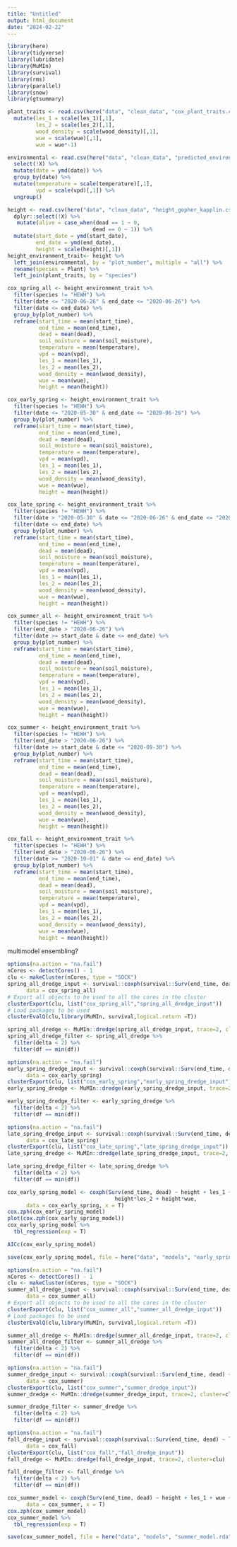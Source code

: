 ```yaml
---
title: "Untitled"
output: html_document
date: "2024-02-22"
---
```


```r
library(here)
library(tidyverse)
library(lubridate)
library(MuMIn)
library(survival)
library(rms)
library(parallel)
library(snow)
library(gtsummary)
```

```r
plant_traits <- read.csv(here("data", "clean_data", "cox_plant_traits.csv")) %>% 
  mutate(les_1 = scale(les_1)[,1],
         les_2 = scale(les_2)[,1],
         wood_density = scale(wood_density)[,1],
         wue = scale(wue)[,1],
         wue = wue*-1)

environmental <- read.csv(here("data", "clean_data", "predicted_environmental.csv")) %>% 
  select(!X) %>% 
  mutate(date = ymd(date)) %>% 
  group_by(date) %>% 
  mutate(temperature = scale(temperature)[,1],
         vpd = scale(vpd)[,1]) %>% 
  ungroup()

height <- read.csv(here("data", "clean_data", "height_gopher_kapplin.csv"))%>% 
  dplyr::select(!X) %>% 
   mutate(alive = case_when(dead == 1 ~ 0,
                           dead == 0 ~ 1)) %>% 
  mutate(start_date = ymd(start_date),
         end_date = ymd(end_date),
         height = scale(height)[,1])
height_environment_trait<- height %>% 
  left_join(environmental, by = "plot_number", multiple = "all") %>% 
  rename(species = Plant) %>% 
  left_join(plant_traits, by = "species")

cox_spring_all <- height_environment_trait %>% 
  filter(species != "HEWH") %>% 
  filter(date <= "2020-06-26" & end_date <= "2020-06-26") %>%
  filter(date <= end_date) %>% 
  group_by(plot_number) %>% 
  reframe(start_time = mean(start_time), 
          end_time = mean(end_time), 
          dead = mean(dead), 
          soil_moisture = mean(soil_moisture), 
          temperature = mean(temperature), 
          vpd = mean(vpd), 
          les_1 = mean(les_1), 
          les_2 = mean(les_2), 
          wood_density = mean(wood_density), 
          wue = mean(wue), 
          height = mean(height))

cox_early_spring <- height_environment_trait %>% 
  filter(species != "HEWH") %>% 
  filter(date <= "2020-05-30" & end_date <= "2020-06-26") %>% 
  group_by(plot_number) %>%
  reframe(start_time = mean(start_time), 
          end_time = mean(end_time), 
          dead = mean(dead), 
          soil_moisture = mean(soil_moisture), 
          temperature = mean(temperature), 
          vpd = mean(vpd), 
          les_1 = mean(les_1), 
          les_2 = mean(les_2), 
          wood_density = mean(wood_density), 
          wue = mean(wue), 
          height = mean(height))

cox_late_spring <- height_environment_trait %>% 
  filter(species != "HEWH") %>% 
  filter(date > "2020-05-30" & date <= "2020-06-26" & end_date <= "2020-06-26") %>%
  filter(date <= end_date) %>%
  group_by(plot_number) %>%
  reframe(start_time = mean(start_time), 
          end_time = mean(end_time), 
          dead = mean(dead), 
          soil_moisture = mean(soil_moisture), 
          temperature = mean(temperature), 
          vpd = mean(vpd), 
          les_1 = mean(les_1), 
          les_2 = mean(les_2), 
          wood_density = mean(wood_density), 
          wue = mean(wue), 
          height = mean(height))

cox_summer_all <- height_environment_trait %>% 
  filter(species != "HEWH") %>% 
  filter(end_date > "2020-06-26") %>% 
  filter(date >= start_date & date <= end_date) %>% 
  group_by(plot_number) %>%
  reframe(start_time = mean(start_time), 
          end_time = mean(end_time), 
          dead = mean(dead), 
          soil_moisture = mean(soil_moisture), 
          temperature = mean(temperature), 
          vpd = mean(vpd), 
          les_1 = mean(les_1), 
          les_2 = mean(les_2), 
          wood_density = mean(wood_density), 
          wue = mean(wue), 
          height = mean(height))

cox_summer <- height_environment_trait %>% 
  filter(species != "HEWH") %>% 
  filter(end_date > "2020-06-26") %>% 
  filter(date >= start_date & date <= "2020-09-30") %>% 
  group_by(plot_number) %>%
  reframe(start_time = mean(start_time), 
          end_time = mean(end_time), 
          dead = mean(dead), 
          soil_moisture = mean(soil_moisture), 
          temperature = mean(temperature), 
          vpd = mean(vpd), 
          les_1 = mean(les_1), 
          les_2 = mean(les_2), 
          wood_density = mean(wood_density), 
          wue = mean(wue), 
          height = mean(height))

cox_fall <- height_environment_trait %>% 
  filter(species != "HEWH") %>% 
  filter(end_date > "2020-06-26") %>% 
  filter(date >= "2020-10-01" & date <= end_date) %>% 
  group_by(plot_number) %>%
  reframe(start_time = mean(start_time), 
          end_time = mean(end_time), 
          dead = mean(dead), 
          soil_moisture = mean(soil_moisture), 
          temperature = mean(temperature), 
          vpd = mean(vpd), 
          les_1 = mean(les_1), 
          les_2 = mean(les_2), 
          wood_density = mean(wood_density), 
          wue = mean(wue), 
          height = mean(height))
```

multimodel ensembling? 

```r
options(na.action = "na.fail")
nCores <- detectCores() - 1
clu <- makeCluster(nCores, type = "SOCK")
spring_all_dredge_input <- survival::coxph(survival::Surv(end_time, dead) ~ les_1* temperature + les_1*soil_moisture + les_1* vpd + les_2 * temperature + les_2*soil_moisture + les_2* vpd + wue*temperature + wue* soil_moisture + wue*vpd + wood_density*temperature + wood_density*soil_moisture + wood_density*vpd + temperature*soil_moisture + temperature*vpd + soil_moisture*vpd + height*les_1 + height*les_2 + height*wood_density + height*wue, 
      data = cox_spring_all)
# Export all objects to be used to all the cores in the cluster
clusterExport(clu, list("cox_spring_all","spring_all_dredge_input"))
# Load packages to be used
clusterEvalQ(clu,library(MuMIn, survival,logical.return =T))

spring_all_dredge <- MuMIn::dredge(spring_all_dredge_input, trace=2, cluster=clu)
spring_all_dredge_filter <- spring_all_dredge %>% 
  filter(delta < 2) %>% 
  filter(df == min(df))

options(na.action = "na.fail")
early_spring_dredge_input <- survival::coxph(survival::Surv(end_time, dead) ~ les_1* temperature + les_1*soil_moisture + les_1* vpd + les_2 * temperature + les_2*soil_moisture + les_2* vpd + wue*temperature + wue* soil_moisture + wue*vpd + wood_density*temperature + wood_density*soil_moisture + wood_density*vpd + temperature*soil_moisture + temperature*vpd + soil_moisture*vpd + height*les_1 + height*les_2 + height*wood_density + height*wue, 
      data = cox_early_spring)
clusterExport(clu, list("cox_early_spring","early_spring_dredge_input"))
early_spring_dredge <- MuMIn::dredge(early_spring_dredge_input, trace=2, cluster=clu)

early_spring_dredge_filter <- early_spring_dredge %>% 
  filter(delta < 2) %>% 
  filter(df == min(df))

options(na.action = "na.fail")
late_spring_dredge_input <- survival::coxph(survival::Surv(end_time, dead) ~ les_1* temperature + les_1*soil_moisture + les_1* vpd + les_2 * temperature + les_2*soil_moisture + les_2* vpd + wue*temperature + wue* soil_moisture + wue*vpd + wood_density*temperature + wood_density*soil_moisture + wood_density*vpd + temperature*soil_moisture + temperature*vpd + soil_moisture*vpd + height*les_1 + height*les_2 + height*wood_density + height*wue, 
      data = cox_late_spring)
clusterExport(clu, list("cox_late_spring","late_spring_dredge_input"))
late_spring_dredge <- MuMIn::dredge(late_spring_dredge_input, trace=2, cluster=clu)

late_spring_dredge_filter <- late_spring_dredge %>% 
  filter(delta < 2) %>% 
  filter(df == min(df))
```


```r
cox_early_spring_model <- coxph(Surv(end_time, dead) ~ height + les_1 + les_2 + wood_density + wue + soil_moisture + vpd + height*les_1 +
                                  height*les_2 + height*wue,
      data = cox_early_spring, x = T)
cox.zph(cox_early_spring_model)
plot(cox.zph(cox_early_spring_model))
cox_early_spring_model %>% 
  tbl_regression(exp = T)

AICc(cox_early_spring_model)

save(cox_early_spring_model, file = here("data", "models", "early_spring_model.rda"))
```


```r
options(na.action = "na.fail")
nCores <- detectCores() - 1
clu <- makeCluster(nCores, type = "SOCK")
summer_all_dredge_input <- survival::coxph(survival::Surv(end_time, dead) ~ les_1* temperature + les_1*soil_moisture + les_1* vpd + les_2 * temperature + les_2*soil_moisture + les_2* vpd + wue*temperature + wue* soil_moisture + wue*vpd + wood_density*temperature + wood_density*soil_moisture + wood_density*vpd + temperature*soil_moisture + temperature*vpd + soil_moisture*vpd + height*les_1 + height*les_2 + height*wood_density + height*wue, 
      data = cox_summer_all)
# Export all objects to be used to all the cores in the cluster
clusterExport(clu, list("cox_summer_all","summer_all_dredge_input"))
# Load packages to be used
clusterEvalQ(clu,library(MuMIn, survival,logical.return =T))

summer_all_dredge <- MuMIn::dredge(summer_all_dredge_input, trace=2, cluster=clu)
summer_all_dredge_filter <- summer_all_dredge %>% 
  filter(delta < 2) %>% 
  filter(df == min(df))

options(na.action = "na.fail")
summer_dredge_input <- survival::coxph(survival::Surv(end_time, dead) ~ les_1* temperature + les_1*soil_moisture + les_1* vpd + les_2 * temperature + les_2*soil_moisture + les_2* vpd + wue*temperature + wue* soil_moisture + wue*vpd + wood_density*temperature + wood_density*soil_moisture + wood_density*vpd + temperature*soil_moisture + temperature*vpd + soil_moisture*vpd + height*les_1 + height*les_2 + height*wood_density + height*wue, 
      data = cox_summer)
clusterExport(clu, list("cox_summer","summer_dredge_input"))
summer_dredge <- MuMIn::dredge(summer_dredge_input, trace=2, cluster=clu)

summer_dredge_filter <- summer_dredge %>% 
  filter(delta < 2) %>% 
  filter(df == min(df))

options(na.action = "na.fail")
fall_dredge_input <- survival::coxph(survival::Surv(end_time, dead) ~ les_1* temperature + les_1*soil_moisture + les_1* vpd + les_2 * temperature + les_2*soil_moisture + les_2* vpd + wue*temperature + wue* soil_moisture + wue*vpd + wood_density*temperature + wood_density*soil_moisture + wood_density*vpd + temperature*soil_moisture + temperature*vpd + soil_moisture*vpd + height*les_1 + height*les_2 + height*wood_density + height*wue, 
      data = cox_fall)
clusterExport(clu, list("cox_fall","fall_dredge_input"))
fall_dredge <- MuMIn::dredge(fall_dredge_input, trace=2, cluster=clu)

fall_dredge_filter <- fall_dredge %>% 
  filter(delta < 2) %>% 
  filter(df == min(df))
```

```r
cox_summer_model <- coxph(Surv(end_time, dead) ~ height + les_1 + wue + soil_moisture + vpd +  height*les_1 + vpd*les_1,
      data = cox_summer, x = T)
cox.zph(cox_summer_model)
cox_summer_model %>%
  tbl_regression(exp = T)

save(cox_summer_model, file = here("data", "models", "summer_model.rda"))
```



